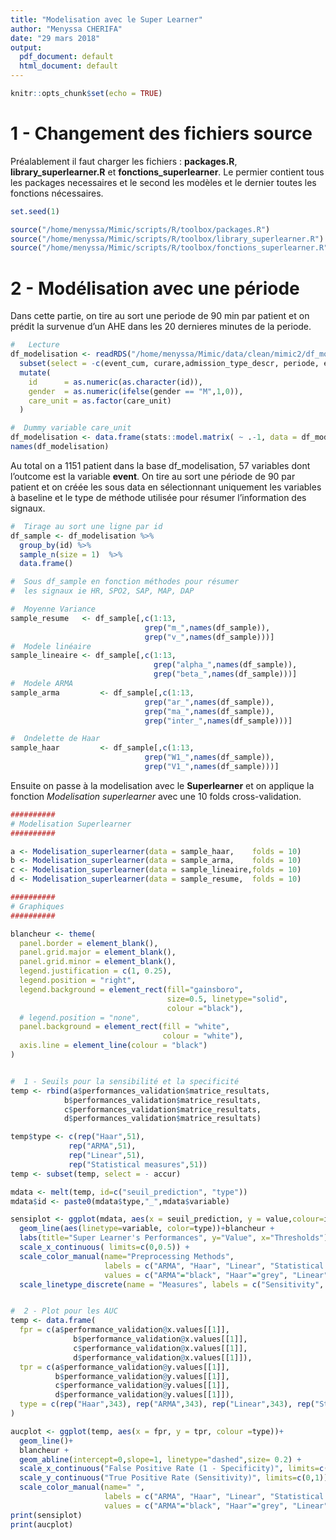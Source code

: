 ```yaml
---
title: "Modelisation avec le Super Learner"
author: "Menyssa CHERIFA"
date: "29 mars 2018"
output:
  pdf_document: default
  html_document: default
---
```


```r
knitr::opts_chunk$set(echo = TRUE)
```

# 1 - Changement des fichiers source
Préalablement il faut charger les fichiers : **packages.R**,  **library_superlearner.R** et 
**fonctions_superlearner**.
Le permier contient tous les packages necessaires et le second les modèles et le dernier toutes les fonctions nécessaires.

```r

set.seed(1)

source("/home/menyssa/Mimic/scripts/R/toolbox/packages.R")
source("/home/menyssa/Mimic/scripts/R/toolbox/library_superlearner.R")
source("/home/menyssa/Mimic/scripts/R/toolbox/fonctions_superlearner.R")

```

# 2 - Modélisation avec une période 
Dans cette partie, on tire au sort une periode de 90 min par patient et on prédit la survenue d'un AHE dans les 20 dernieres minutes de la periode.

```r
#   Lecture 
df_modelisation <- readRDS("/home/menyssa/Mimic/data/clean/mimic2/df_modelisation.rds") %>%  
  subset(select = -c(event_cum, curare,admission_type_descr, periode, event_24h))%>%
  mutate(
    id      = as.numeric(as.character(id)),
    gender  = as.numeric(ifelse(gender == "M",1,0)),
    care_unit = as.factor(care_unit)
  )

#  Dummy variable care_unit
df_modelisation <- data.frame(stats::model.matrix( ~ .-1, data = df_modelisation))
names(df_modelisation)

```
Au total on a 1151 patient dans la base df_modelisation, 57 variables dont l'outcome est la variable **event**. On tire au sort une période de 90 par patient et on créée les sous data en sélectionnant uniquement les variables à baseline et le type de méthode utilisée pour résumer l'information des signaux.

```r
#  Tirage au sort une ligne par id 
df_sample <- df_modelisation %>%
  group_by(id) %>%
  sample_n(size = 1)  %>%
  data.frame()

#  Sous df_sample en fonction méthodes pour résumer
#  les signaux ie HR, SPO2, SAP, MAP, DAP

#  Moyenne Variance 
sample_resume	<- df_sample[,c(1:13,
                              grep("m_",names(df_sample)),
                              grep("v_",names(df_sample)))]
#  Modele linéaire 
sample_lineaire <- df_sample[,c(1:13,
                                grep("alpha_",names(df_sample)),
                                grep("beta_",names(df_sample)))]
#  Modele ARMA
sample_arma 		<- df_sample[,c(1:13,
                              grep("ar_",names(df_sample)),
                              grep("ma_",names(df_sample)),
                              grep("inter_",names(df_sample)))]

#  Ondelette de Haar 
sample_haar 		<- df_sample[,c(1:13,
                              grep("W1_",names(df_sample)),
                              grep("V1_",names(df_sample)))]
```

Ensuite on passe à la modelisation avec le **Superlearner** et on applique la fonction *Modelisation superlearner*
avec une 10 folds cross-validation.

```r
##########
# Modelisation Superlearner
##########

a <- Modelisation_superlearner(data = sample_haar,    folds = 10)
b <- Modelisation_superlearner(data = sample_arma,    folds = 10)
c <- Modelisation_superlearner(data = sample_lineaire,folds = 10)
d <- Modelisation_superlearner(data = sample_resume,  folds = 10)

```

```r
##########
# Graphiques
##########

blancheur <- theme(
  panel.border = element_blank(),
  panel.grid.major = element_blank(),
  panel.grid.minor = element_blank(),
  legend.justification = c(1, 0.25),
  legend.position = "right",
  legend.background = element_rect(fill="gainsboro",
                                   size=0.5, linetype="solid", 
                                   colour ="black"),
  # legend.position = "none",
  panel.background = element_rect(fill = "white",
                                  colour = "white"),
  axis.line = element_line(colour = "black")
)


#  1 - Seuils pour la sensibilité et la specificité
temp <- rbind(a$performances_validation$matrice_resultats,
            b$performances_validation$matrice_resultats,
            c$performances_validation$matrice_resultats,
            d$performances_validation$matrice_resultats)

temp$type <- c(rep("Haar",51), 
             rep("ARMA",51), 
             rep("Linear",51), 
             rep("Statistical measures",51))
temp <- subset(temp, select = - accur)

mdata <- melt(temp, id=c("seuil_prediction", "type"))
mdata$id <- paste0(mdata$type,"_",mdata$variable)

sensiplot <- ggplot(mdata, aes(x = seuil_prediction, y = value,colour=id))+
  geom_line(aes(linetype=variable, color=type))+blancheur +
  labs(title="Super Learner's Performances", y="Value", x="Thresholds")+
  scale_x_continuous( limits=c(0,0.5)) +
  scale_color_manual(name="Preprocessing Methods", 
                     labels = c("ARMA", "Haar", "Linear", "Statistical measures"), 
                     values = c("ARMA"="black", "Haar"="grey", "Linear"="orange","Statistical measures"="red"))+
  scale_linetype_discrete(name = "Measures", labels = c("Sensitivity", "Specificity"))


#  2 - Plot pour les AUC
temp <- data.frame(
  fpr = c(a$performance_validation@x.values[[1]],
              b$performance_validation@x.values[[1]],
              c$performance_validation@x.values[[1]],
              d$performance_validation@x.values[[1]]),
  tpr = c(a$performance_validation@y.values[[1]],
          b$performance_validation@y.values[[1]],
          c$performance_validation@y.values[[1]],
          d$performance_validation@y.values[[1]]),
  type = c(rep("Haar",343), rep("ARMA",343), rep("Linear",343), rep("Statistical measures",343))
)

aucplot <- ggplot(temp, aes(x = fpr, y = tpr, colour =type))+
  geom_line()+ 
  blancheur + 
  geom_abline(intercept=0,slope=1, linetype="dashed",size= 0.2) +
  scale_x_continuous("False Positive Rate (1 - Specificity)", limits=c(0,1)) +
  scale_y_continuous("True Positive Rate (Sensitivity)", limits=c(0,1)) +
  scale_color_manual(name=" ", 
                     labels = c("ARMA", "Haar", "Linear", "Statistical measures"), 
                     values = c("ARMA"="black", "Haar"="grey", "Linear"="orange","Statistical measures"="red"))
print(sensiplot)
print(aucplot)
```








